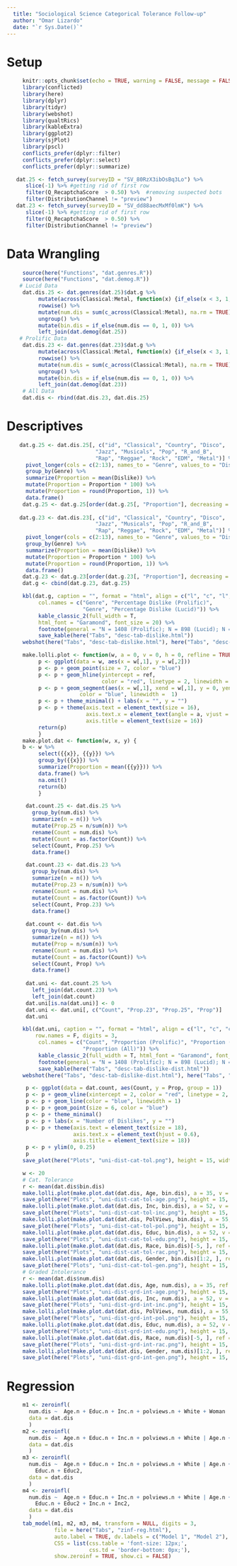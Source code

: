 ```yaml
---
  title: "Sociological Science Categorical Tolerance Follow-up"
  author: "Omar Lizardo"
  date: "`r Sys.Date()`"
---
```


# Setup
```r
     knitr::opts_chunk$set(echo = TRUE, warning = FALSE, message = FALSE)
     library(conflicted)
     library(here)
     library(dplyr)
     library(tidyr)
     library(webshot)
     library(qualtRics)
     library(kableExtra)
     library(ggplot2)
     library(sjPlot)
     library(pscl)
     conflicts_prefer(dplyr::filter)
     conflicts_prefer(dplyr::select)
     conflicts_prefer(dplyr::summarize)
```

```r
   dat.25 <- fetch_survey(surveyID = "SV_80RzX3ibOsBq3Lo") %>% 
      slice(-1) %>% #getting rid of first row 
      filter(Q_RecaptchaScore  > 0.50) %>%  #removing suspected bots
      filter(DistributionChannel != "preview") 
   dat.23 <- fetch_survey(surveyID = "SV_dd88aecMxMf0lmK") %>% 
      slice(-1) %>% #getting rid of first row 
      filter(Q_RecaptchaScore  > 0.50) %>% 
      filter(DistributionChannel != "preview")
```

# Data Wrangling

```r
     source(here("Functions", "dat.genres.R"))
     source(here("Functions", "dat.demog.R"))
    # Lucid Data
     dat.dis.25 <- dat.genres(dat.25)$dat.g %>%
          mutate(across(Classical:Metal, function(x) {if_else(x < 3, 1, 0)})) %>% 
          rowwise() %>% 
          mutate(num.dis = sum(c_across(Classical:Metal), na.rm = TRUE)) %>% 
          ungroup() %>% 
          mutate(bin.dis = if_else(num.dis == 0, 1, 0)) %>% 
          left_join(dat.demog(dat.25))
    # Prolific Data
     dat.dis.23 <- dat.genres(dat.23)$dat.g %>%
          mutate(across(Classical:Metal, function(x) {if_else(x < 3, 1, 0)})) %>% 
          rowwise() %>% 
          mutate(num.dis = sum(c_across(Classical:Metal), na.rm = TRUE)) %>% 
          ungroup() %>% 
          mutate(bin.dis = if_else(num.dis == 0, 1, 0)) %>% 
          left_join(dat.demog(dat.23))
     # All Data
     dat.dis <- rbind(dat.dis.23, dat.dis.25)
```

# Descriptives

```r
    dat.g.25 <- dat.dis.25[, c("id", "Classical", "Country", "Disco",
                            "Jazz", "Musicals", "Pop", "R_and_B",
                            "Rap", "Reggae", "Rock", "EDM", "Metal")] %>% 
      pivot_longer(cols = c(2:13), names_to = "Genre", values_to = "Dislike") %>% 
      group_by(Genre) %>% 
      summarize(Proportion = mean(Dislike)) %>% 
      mutate(Proportion = Proportion * 100) %>% 
      mutate(Proportion = round(Proportion, 1)) %>% 
      data.frame()
     dat.g.25 <- dat.g.25[order(dat.g.25[, "Proportion"], decreasing = TRUE), ]
     
    dat.g.23 <- dat.dis.23[, c("id", "Classical", "Country", "Disco",
                            "Jazz", "Musicals", "Pop", "R_and_B",
                            "Rap", "Reggae", "Rock", "EDM", "Metal")] %>% 
      pivot_longer(cols = c(2:13), names_to = "Genre", values_to = "Dislike") %>% 
      group_by(Genre) %>% 
      summarize(Proportion = mean(Dislike)) %>% 
      mutate(Proportion = Proportion * 100) %>% 
      mutate(Proportion = round(Proportion, 1)) %>% 
      data.frame()
     dat.g.23 <- dat.g.23[order(dat.g.23[, "Proportion"], decreasing = TRUE), ]
     dat.g <- cbind(dat.g.23, dat.g.25)
```
     
```r
     kbl(dat.g, caption = "", format = "html", align = c("l", "c", "l", "c"), row.names = F,
          col.names = c("Genre", "Percentage Dislike (Prolific)",
                        "Genre", "Percentage Dislike (Lucid)")) %>% 
          kable_classic_2(full_width = T, 
          html_font = "Garamond", font_size = 20) %>% 
          footnote(general = "N = 1408 (Prolific); N = 898 (Lucid); N = 2306 (All)") %>% 
          save_kable(here("Tabs", "desc-tab-dislike.html"))
     webshot(here("Tabs", "desc-tab-dislike.html"), here("Tabs", "desc-tab-dislike.png"))
```

```r
     make.lolli.plot <- function(w, a = 0, v = 0, h = 0, refline = TRUE, ref = 0) {
          p <- ggplot(data = w, aes(x = w[,1], y = w[,2]))
          p <- p + geom_point(size = 7, color = "blue")
          p <- p + geom_hline(yintercept = ref, 
                              color = "red", linetype = 2, linewidth = 1)
          p <- p + geom_segment(aes(x = w[,1], xend = w[,1], y = 0, yend = w[,2]), 
                       color = "blue", linewidth =  1) 
          p <- p + theme_minimal() + labs(x = "", y = "")
          p <- p + theme(axis.text = element_text(size = 16),
                         axis.text.x = element_text(angle = a, vjust = v, hjust = h),
                         axis.title = element_text(size = 16))
          return(p)
          }
     make.plot.dat <- function(w, x, y) {
     b <- w %>% 
          select({{x}}, {{y}}) %>% 
          group_by({{x}}) %>% 
          summarize(Proportion = mean({{y}})) %>% 
          data.frame() %>% 
          na.omit()
          return(b)
          }
```

```r
      dat.count.25 <- dat.dis.25 %>% 
        group_by(num.dis) %>% 
        summarize(n = n()) %>% 
        mutate(Prop.25 = n/sum(n)) %>% 
        rename(Count = num.dis) %>% 
        mutate(Count = as.factor(Count)) %>% 
        select(Count, Prop.25) %>% 
        data.frame()

      dat.count.23 <- dat.dis.23 %>% 
        group_by(num.dis) %>% 
        summarize(n = n()) %>% 
        mutate(Prop.23 = n/sum(n)) %>% 
        rename(Count = num.dis) %>% 
        mutate(Count = as.factor(Count)) %>% 
        select(Count, Prop.23) %>% 
        data.frame()
      
      dat.count <- dat.dis %>% 
        group_by(num.dis) %>% 
        summarize(n = n()) %>% 
        mutate(Prop = n/sum(n)) %>% 
        rename(Count = num.dis) %>% 
        mutate(Count = as.factor(Count)) %>% 
        select(Count, Prop) %>% 
        data.frame()
      
      dat.uni <- dat.count.25 %>% 
        left_join(dat.count.23) %>% 
        left_join(dat.count) 
      dat.uni[is.na(dat.uni)] <- 0
      dat.uni <- dat.uni[, c("Count", "Prop.23", "Prop.25", "Prop")]
      dat.uni
```

```r
     kbl(dat.uni, caption = "", format = "html", align = c("l", "c", "c", "c"), 
         row.names = F, digits = 3,
          col.names = c("Count", "Proportion (Prolific)", "Proportion (Lucid)", 
                        "Proportion (All)")) %>% 
          kable_classic_2(full_width = T, html_font = "Garamond", font_size = 20) %>%
          footnote(general = "N = 1408 (Prolific); N = 898 (Lucid); N = 2306 (All)") %>% 
          save_kable(here("Tabs", "desc-tab-dislike-dist.html")) 
     webshot(here("Tabs", "desc-tab-dislike-dist.html"), here("Tabs", "desc-tab-dislike-dist.png"))
```

```r
      p <- ggplot(data = dat.count, aes(Count, y = Prop, group = 1))
      p <- p + geom_vline(xintercept = 2, color = "red", linetype = 2, linewidth = 1)
      p <- p + geom_line(color = "blue", linewidth = 1) 
      p <- p + geom_point(size = 6, color = "blue")
      p <- p + theme_minimal() 
      p <- p + labs(x = "Number of Dislikes", y = "")
      p <- p + theme(axis.text = element_text(size = 18),
                     axis.text.x = element_text(hjust = 0.6),
                     axis.title = element_text(size = 18))
      p <- p + ylim(0, 0.25)
      p
     save_plot(here("Plots", "uni-dist-cat-tol.png"), height = 15, width = 20)
```

```r
     w <- 20
     # Cat. Tolerance
     r <- mean(dat.dis$bin.dis)
     make.lolli.plot(make.plot.dat(dat.dis, Age, bin.dis), a = 35, v = 1.1, h = 1, ref = r)
     save_plot(here("Plots", "uni-dist-cat-tol-age.png"), height = 15, width = w)
     make.lolli.plot(make.plot.dat(dat.dis, Inc, bin.dis), a = 52, v = 1.1, h = 1, ref = r)
     save_plot(here("Plots", "uni-dist-cat-tol-inc.png"), height = 15, width = w)
     make.lolli.plot(make.plot.dat(dat.dis, PolViews, bin.dis), a = 55, v = 1.1, h = 1, ref = r)
     save_plot(here("Plots", "uni-dist-cat-tol-pol.png"), height = 15, width = w)
     make.lolli.plot(make.plot.dat(dat.dis, Educ, bin.dis), a = 52, v = 1.1, h = 1, ref = r)
     save_plot(here("Plots", "uni-dist-cat-tol-edu.png"), height = 15, width = w)
     make.lolli.plot(make.plot.dat(dat.dis, Race, bin.dis)[-5, ], ref = r) + coord_flip()
     save_plot(here("Plots", "uni-dist-cat-tol-rac.png"), height = 15, width = w)
     make.lolli.plot(make.plot.dat(dat.dis, Gender, bin.dis)[1:2, ], ref = r) + coord_flip()
     save_plot(here("Plots", "uni-dist-cat-tol-gen.png"), height = 15, width = w)
     # Graded Intolerance
     r <- mean(dat.dis$num.dis)
     make.lolli.plot(make.plot.dat(dat.dis, Age, num.dis), a = 35, ref = r)
     save_plot(here("Plots", "uni-dist-grd-int-age.png"), height = 15, width = w)
     make.lolli.plot(make.plot.dat(dat.dis, Inc, num.dis), a = 52, v = 1.1, h = 1, ref = r)
     save_plot(here("Plots", "uni-dist-grd-int-inc.png"), height = 15, width = w)
     make.lolli.plot(make.plot.dat(dat.dis, PolViews, num.dis), a = 55, v = 1.1, h = 1, ref = r)
     save_plot(here("Plots", "uni-dist-grd-int-pol.png"), height = 15, width = w)
     make.lolli.plot(make.plot.dat(dat.dis, Educ, num.dis), a = 52, v = 1.1, h = 1, ref = r)
     save_plot(here("Plots", "uni-dist-grd-int-edu.png"), height = 15, width = w)
     make.lolli.plot(make.plot.dat(dat.dis, Race, num.dis)[-5, ], ref = r) + coord_flip()
     save_plot(here("Plots", "uni-dist-grd-int-rac.png"), height = 15, width = w)
     make.lolli.plot(make.plot.dat(dat.dis, Gender, num.dis)[1:2, ], ref = r) + coord_flip()
     save_plot(here("Plots", "uni-dist-grd-int-gen.png"), height = 15, width = w)
```


# Regression
```r
     m1 <- zeroinfl(
       num.dis ~  Age.n + Educ.n + Inc.n + polviews.n + White + Woman | Age.n, 
       data = dat.dis
       )
     m2 <- zeroinfl(
       num.dis ~  Age.n + Educ.n + Inc.n + polviews.n + White | Age.n + White + Woman, 
       data = dat.dis
       )
     m3 <- zeroinfl(
       num.dis ~  Age.n + Educ.n + Inc.n + polviews.n + White | Age.n + White + Woman +
         Educ.n + Educ2, 
       data = dat.dis
       )
     m4 <- zeroinfl(
       num.dis ~  Age.n + Educ.n + Inc.n + polviews.n + White | Age.n + White +  Woman +
         Educ.n + Educ2 + Inc.n + Inc2, 
       data = dat.dis
       )
     tab_model(m1, m2, m3, m4, transform = NULL, digits = 3,
               file = here("Tabs", "zinf-reg.html"), 
               auto.label = TRUE, dv.labels = c("Model 1", "Model 2"), 
               CSS = list(css.table = 'font-size: 12px;',
                          css.td = 'border-bottom: 0px;'), 
               show.zeroinf = TRUE, show.ci = FALSE)
```



